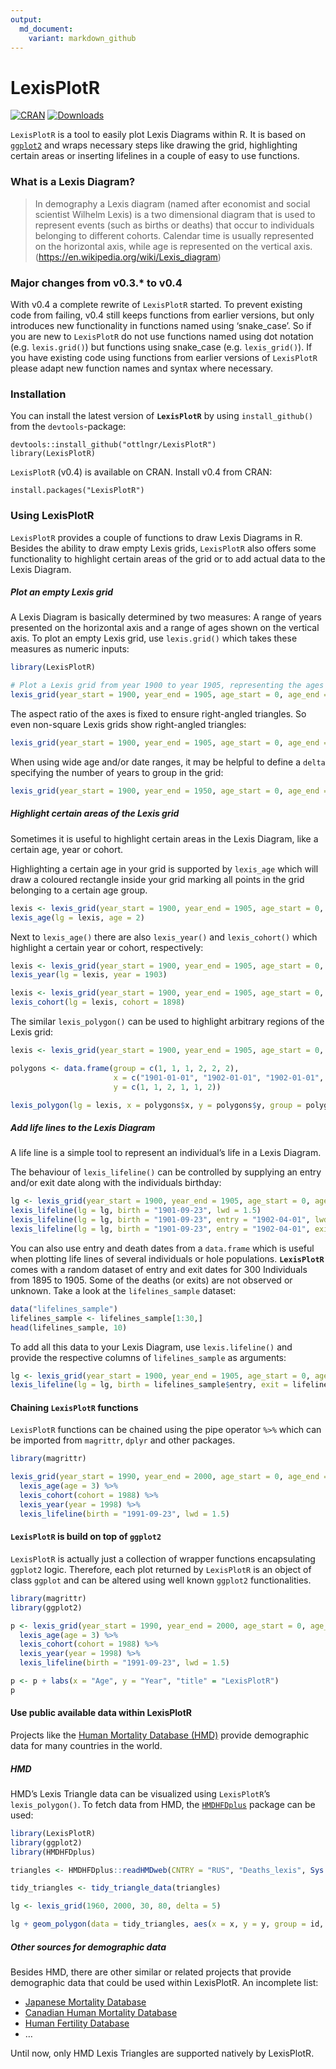 ```yaml
---
output:
  md_document:
    variant: markdown_github
---
```


<!-- README.md is generated from README.Rmd. Please edit that file -->

# LexisPlotR
[![CRAN](http://www.r-pkg.org/badges/version/LexisPlotR)](http://cran.rstudio.com/package=LexisPlotR) [![Downloads](http://cranlogs.r-pkg.org/badges/LexisPlotR?color=brightgreen)](http://www.r-pkg.org/pkg/LexisPlotR)

`LexisPlotR` is a tool to easily plot Lexis Diagrams within R. It is based on [`ggplot2`](https://github.com/hadley/ggplot2) and wraps necessary steps like drawing the grid, highlighting certain areas or inserting lifelines in a couple of easy to use functions.

### What is a Lexis Diagram?

> In demography a Lexis diagram (named after economist and social scientist Wilhelm Lexis) is a two dimensional diagram that is used to represent events (such as births or deaths) that occur to individuals belonging to different cohorts. Calendar time is usually represented on the horizontal axis, while age is represented on the vertical axis. ([https://en.wikipedia.org/wiki/Lexis_diagram](https://en.wikipedia.org/wiki/Lexis_diagram))

### Major changes from v0.3.* to v0.4

With v0.4 a complete rewrite of `LexisPlotR` started. To prevent existing code from failing, v0.4 still keeps functions from earlier versions, but only introduces new functionality in functions named using 'snake_case'. So if you are new to `LexisPlotR` do not use functions named using dot notation (e.g. `lexis.grid()`) but functions using snake_case (e.g. `lexis_grid()`). If you have existing code using functions from earlier versions of `LexisPlotR` please adapt new function names and syntax where necessary. 

### Installation

You can install the latest version of **`LexisPlotR`** by using `install_github()` from the `devtools`-package:

    devtools::install_github("ottlngr/LexisPlotR")
    library(LexisPlotR)
    
`LexisPlotR` (v0.4) is available on CRAN. Install v0.4 from CRAN:

    install.packages("LexisPlotR")

### Using LexisPlotR

`LexisPlotR` provides a couple of functions to draw Lexis Diagrams in R. Besides the ability to draw empty Lexis grids, `LexisPlotR` also offers some functionality to highlight certain areas of the grid or to add actual data to the Lexis Diagram.

##### Plot an empty Lexis grid

A Lexis Diagram is basically determined by two measures: A range of years presented on the horizontal axis and a range of ages shown on the vertical axis. To plot an empty Lexis grid, use `lexis.grid()` which takes these measures as numeric inputs:

```r
library(LexisPlotR)
```

```r
# Plot a Lexis grid from year 1900 to year 1905, representing the ages from 0 to 5
lexis_grid(year_start = 1900, year_end = 1905, age_start = 0, age_end = 5)
```

The aspect ratio of the axes is fixed to ensure right-angled triangles. So even non-square Lexis grids show right-angled triangles:

```r
lexis_grid(year_start = 1900, year_end = 1905, age_start = 0, age_end = 8)
```

When using wide age and/or date ranges, it may be helpful to define a `delta` specifying the number of years to group in the grid:

```r
lexis_grid(year_start = 1900, year_end = 1950, age_start = 0, age_end = 50, delta = 5)
```

##### Highlight certain areas of the Lexis grid

Sometimes it is useful to highlight certain areas in the Lexis Diagram, like a certain age, year or cohort. 

Highlighting a certain age in your grid is supported by `lexis_age` which will draw a coloured rectangle inside your grid marking all points in the grid belonging to a certain age group.

```r
lexis <- lexis_grid(year_start = 1900, year_end = 1905, age_start = 0, age_end = 5)
lexis_age(lg = lexis, age = 2)
```


Next to `lexis_age()` there are also `lexis_year()` and `lexis_cohort()` which highlight a certain year or cohort, respectively:

```r
lexis <- lexis_grid(year_start = 1900, year_end = 1905, age_start = 0, age_end = 5)
lexis_year(lg = lexis, year = 1903)
```

```r
lexis <- lexis_grid(year_start = 1900, year_end = 1905, age_start = 0, age_end = 5)
lexis_cohort(lg = lexis, cohort = 1898)
```

The similar `lexis_polygon()` can be used to highlight arbitrary regions of the Lexis grid:

```r
lexis <- lexis_grid(year_start = 1900, year_end = 1905, age_start = 0, age_end = 5)

polygons <- data.frame(group = c(1, 1, 1, 2, 2, 2),
                       x = c("1901-01-01", "1902-01-01", "1902-01-01", "1903-01-01", "1904-01-01", "1904-01-01"),
                       y = c(1, 1, 2, 1, 1, 2))

lexis_polygon(lg = lexis, x = polygons$x, y = polygons$y, group = polygons$group)
```

##### Add life lines to the Lexis Diagram

A life line is a simple tool to represent an individual's life in a Lexis Diagram. 

The behaviour of `lexis_lifeline()` can be controlled by supplying an entry and/or exit date along with the individuals birthday:

```r
lg <- lexis_grid(year_start = 1900, year_end = 1905, age_start = 0, age_end = 5)
lexis_lifeline(lg = lg, birth = "1901-09-23", lwd = 1.5)
lexis_lifeline(lg = lg, birth = "1901-09-23", entry = "1902-04-01", lwd = 1.5)
lexis_lifeline(lg = lg, birth = "1901-09-23", entry = "1902-04-01", exit = "1904-10-31", lwd = 1.5)
```


You can also use entry and death dates from a `data.frame` which is useful when plotting life lines of several individuals or hole populations. **`LexisPlotR`** comes with a random dataset of entry and exit dates for 300 Individuals from 1895 to 1905. Some of the deaths (or exits) are not observed or unknown. Take a look at the `lifelines_sample` dataset:

```r
data("lifelines_sample")
lifelines_sample <- lifelines_sample[1:30,]
head(lifelines_sample, 10)
```

To add all this data to your Lexis Diagram, use `lexis.lifeline()` and provide the respective columns of `lifelines_sample` as arguments:

```r
lg <- lexis_grid(year_start = 1900, year_end = 1905, age_start = 0, age_end = 5)
lexis_lifeline(lg = lg, birth = lifelines_sample$entry, exit = lifelines_sample$exit, lwd = 1.5, lineends = TRUE)
```

#### Chaining `LexisPlotR` functions

`LexisPlotR` functions can be chained using the pipe operator `%>%` which can be imported from `magrittr`, `dplyr` and other packages.

```r
library(magrittr)

lexis_grid(year_start = 1990, year_end = 2000, age_start = 0, age_end = 10) %>%
  lexis_age(age = 3) %>%
  lexis_cohort(cohort = 1988) %>%
  lexis_year(year = 1998) %>%
  lexis_lifeline(birth = "1991-09-23", lwd = 1.5)
```

#### `LexisPlotR` is build on top of `ggplot2`

`LexisPlotR` is actually just a collection of wrapper functions encapsulating `ggplot2` logic. Therefore, each plot returned by `LexisPlotR` is an object of class `ggplot` and can be altered using well known `ggplot2` functionalities.

```r
library(magrittr)
library(ggplot2)

p <- lexis_grid(year_start = 1990, year_end = 2000, age_start = 0, age_end = 10) %>%
  lexis_age(age = 3) %>%
  lexis_cohort(cohort = 1988) %>%
  lexis_year(year = 1998) %>%
  lexis_lifeline(birth = "1991-09-23", lwd = 1.5)

p <- p + labs(x = "Age", y = "Year", "title" = "LexisPlotR")
p
```


#### Use public available data within LexisPlotR

Projects like the [Human Mortality Database (HMD)](https://mortality.org) provide demographic data for many countries in the world. 

##### HMD

HMD's Lexis Triangle data can be visualized using `LexisPlotR`'s `lexis_polygon()`. To fetch data from HMD, the [`HMDHFDplus`](https://github.com/timriffe/TR1/tree/master/TR1/HMDHFDplus) package can be used:

```r
library(LexisPlotR)
library(ggplot2)
library(HMDHFDplus)

triangles <- HMDHFDplus::readHMDweb(CNTRY = "RUS", "Deaths_lexis", Sys.getenv("HMD_USER"), Sys.getenv("HMD_PASSWORD"))

tidy_triangles <- tidy_triangle_data(triangles)

lg <- lexis_grid(1960, 2000, 30, 80, delta = 5)

lg + geom_polygon(data = tidy_triangles, aes(x = x, y = y, group = id, fill = Total))
```

##### Other sources for demographic data

Besides HMD, there are other similar or related projects that provide demographic data that could be used within LexisPlotR. An incomplete list:

+ [Japanese Mortality Database](http://www.ipss.go.jp/p-toukei/JMD/index-en.asp)
+ [Canadian Human Mortality Database](http://www.bdlc.umontreal.ca/CHMD/)
+ [Human Fertility Database](https://www.humanfertility.org/cgi-bin/main.php)
+ ...

Until now, only HMD Lexis Triangles are supported natively by LexisPlotR.

